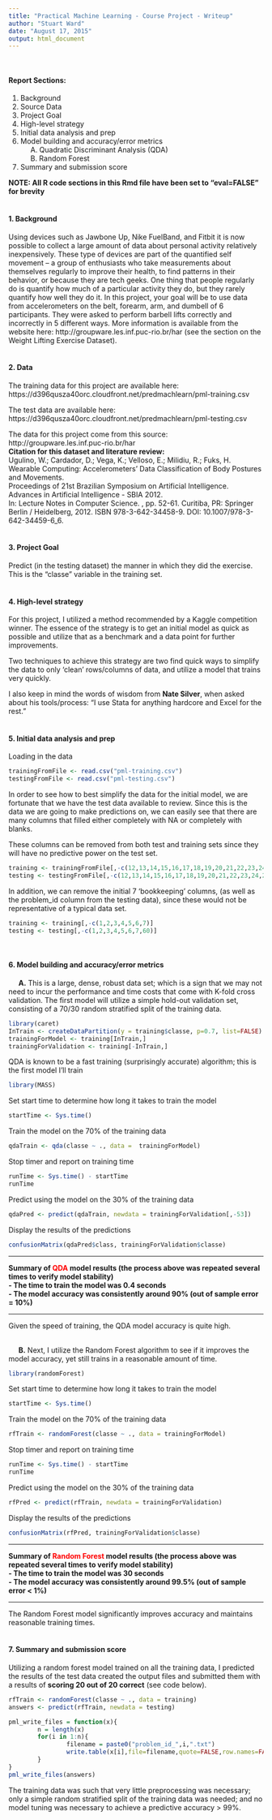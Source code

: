 ```yaml
---
title: "Practical Machine Learning - Course Project - Writeup"
author: "Stuart Ward"
date: "August 17, 2015"
output: html_document
---
```

<br />

#### **Report Sections:**  
1. Background
2. Source Data
3. Project Goal
4. High-level strategy
5. Initial data analysis and prep
6. Model building and accuracy/error metrics  
&nbsp;&nbsp;&nbsp;&nbsp;&nbsp;A. Quadratic Discriminant Analysis (QDA)  
&nbsp;&nbsp;&nbsp;&nbsp;&nbsp;B. Random Forest
7. Summary and submission score  
  
**NOTE: All R code sections in this Rmd file have been set to "eval=FALSE" for brevity**  
<br>

#### **1. Background**

Using devices such as Jawbone Up, Nike FuelBand, and Fitbit it is now possible to collect a large amount of data about personal activity relatively inexpensively. These type of devices are part of the quantified self movement – a group of enthusiasts who take measurements about themselves regularly to improve their health, to find patterns in their behavior, or because they are tech geeks. One thing that people regularly do is quantify how much of a particular activity they do, but they rarely quantify how well they do it. In this project, your goal will be to use data from accelerometers on the belt, forearm, arm, and dumbell of 6 participants. They were asked to perform barbell lifts correctly and incorrectly in 5 different ways. More information is available from the website here: http://groupware.les.inf.puc-rio.br/har (see the section on the Weight Lifting Exercise Dataset).  
<br>

#### **2. Data**

The training data for this project are available here: https://d396qusza40orc.cloudfront.net/predmachlearn/pml-training.csv

The test data are available here: https://d396qusza40orc.cloudfront.net/predmachlearn/pml-testing.csv

The data for this project come from this source: http://groupware.les.inf.puc-rio.br/har  
**Citation for this dataset and literature review:**  
Ugulino, W.; Cardador, D.; Vega, K.; Velloso, E.; Milidiu, R.; Fuks, H.  
Wearable Computing: Accelerometers' Data Classification of Body Postures and Movements.  
Proceedings of 21st Brazilian Symposium on Artificial Intelligence.  
Advances in Artificial Intelligence - SBIA 2012.  
In: Lecture Notes in Computer Science. , pp. 52-61. Curitiba, PR: Springer Berlin / Heidelberg, 2012. ISBN 978-3-642-34458-9. DOI: 10.1007/978-3-642-34459-6_6.  
<br>

#### **3. Project Goal**

Predict (in the testing dataset) the manner in which they did the exercise. This is the "classe" variable in the training set.  
<br>  

#### **4. High-level strategy**

For this project, I utilized a method recommended by a Kaggle competition winner. The essence of the strategy is to get an initial model as quick as possible and utilize that as a benchmark and a data point for further improvements.  

Two techniques to achieve this strategy are two find quick ways to simplify the data to only 'clean' rows/columns of data, and utilize a model that trains very quickly.  

I also keep in mind the words of wisdom from **Nate Silver**, when asked about his tools/process: "I use Stata for anything hardcore and Excel for the rest."  
<br>  

#### **5. Initial data analysis and prep**

Loading in the data
```r
trainingFromFile <- read.csv("pml-training.csv")
testingFromFile <- read.csv("pml-testing.csv")
```

In order to see how to best simplify the data for the initial model, we are fortunate that we have the test data available to review.
Since this is the data we are going to make predictions on, we can easily see that there are many columns that filled either completely with NA or completely with blanks.  

These columns can be removed from both test and training sets since they will have no predictive power on the test set.

```r
training <- trainingFromFile[,-c(12,13,14,15,16,17,18,19,20,21,22,23,24,25,26,27,28,29,30,31,32,33,34,35,36,50,51,52,53,54,55,56,57,58,59,69,70,71,72,73,74,75,76,77,78,79,80,81,82,83,87,88,89,90,91,92,93,94,95,96,97,98,99,100,101,103,104,105,106,107,108,109,110,111,112,125,126,127,128,129,130,131,132,133,134,135,136,137,138,139,141,142,143,144,145,146,147,148,149,150)]
testing <- testingFromFile[,-c(12,13,14,15,16,17,18,19,20,21,22,23,24,25,26,27,28,29,30,31,32,33,34,35,36,50,51,52,53,54,55,56,57,58,59,69,70,71,72,73,74,75,76,77,78,79,80,81,82,83,87,88,89,90,91,92,93,94,95,96,97,98,99,100,101,103,104,105,106,107,108,109,110,111,112,125,126,127,128,129,130,131,132,133,134,135,136,137,138,139,141,142,143,144,145,146,147,148,149,150)]
```

In addition, we can remove the initial 7 'bookkeeping' columns, (as well as the problem_id column from the testing data), since these would not be representative of a typical data set.

```r
training <- training[,-c(1,2,3,4,5,6,7)]
testing <- testing[,-c(1,2,3,4,5,6,7,60)]
```
<br>  

#### **6. Model building and accuracy/error metrics**

&nbsp;&nbsp;&nbsp;&nbsp;&nbsp;**A.** This is a large, dense, robust data set; which is a sign that we may not need to incur the performance and time costs that come with K-fold cross validation.
The first model will utilize a simple hold-out validation set, consisting of a 70/30 random stratified split of the training data.

```r
library(caret)
InTrain <- createDataPartition(y = training$classe, p=0.7, list=FALSE)
trainingForModel <- training[InTrain,]
trainingForValidation <- training[-InTrain,]
```

QDA is known to be a fast training (surprisingly accurate) algorithm; this is the first model I'll train
```r
library(MASS)
```

Set start time to determine how long it takes to train the model
```r
startTime <- Sys.time()
```

Train the model on the 70% of the training data
```r
qdaTrain <- qda(classe ~ ., data =  trainingForModel)
```

Stop timer and report on training time
```r
runTime <- Sys.time() - startTime
runTime
```

Predict using the model on the 30% of the training data
```r
qdaPred <- predict(qdaTrain, newdata = trainingForValidation[,-53])
```

Display the results of the predictions
```r
confusionMatrix(qdaPred$class, trainingForValidation$classe)
```

***

**Summary of <span style="color:red">QDA</span> model results (the process above was repeated several times to verify model stability)**   
**- The time to train the model was 0.4 seconds**  
**- The model accuracy was consistently around 90% (out of sample error = 10%)**

***

Given the speed of training, the QDA model accuracy is quite high.  
<br>  

&nbsp;&nbsp;&nbsp;&nbsp;&nbsp;**B.** Next, I utilize the Random Forest algorithm to see if it improves the model accuracy, yet still trains in a reasonable amount of time.
```r
library(randomForest)
```

Set start time to determine how long it takes to train the model
```r
startTime <- Sys.time()
```

Train the model on the 70% of the training data
```r
rfTrain <- randomForest(classe ~ ., data = trainingForModel)
```

Stop timer and report on training time
```r
runTime <- Sys.time() - startTime
runTime
```

Predict using the model on the 30% of the training data
```r
rfPred <- predict(rfTrain, newdata = trainingForValidation)
```

Display the results of the predictions
```r
confusionMatrix(rfPred, trainingForValidation$classe)
```

***

**Summary of <span style="color:red">Random Forest</span> model results (the process above was repeated several times to verify model stability)**  
**- The time to train the model was 30 seconds**  
**- The model accuracy was consistently around 99.5% (out of sample error < 1%)**

***


The Random Forest model significantly improves accuracy and maintains reasonable training times.  
<br>  

#### **7. Summary and submission score**

Utilizing a random forest model trained on all the training data, I predicted the results of the test data
created the output files and submitted them with a results of **scoring 20 out of 20 correct** (see code below).

```r
rfTrain <- randomForest(classe ~ ., data = training)
answers <- predict(rfTrain, newdata = testing)

pml_write_files = function(x){
        n = length(x)
        for(i in 1:n){
                filename = paste0("problem_id_",i,".txt")
                write.table(x[i],file=filename,quote=FALSE,row.names=FALSE,col.names=FALSE)
        }
}
pml_write_files(answers)
```


The training data was such that very little preprocessing was necessary; 
only a simple random stratified split of the training data was needed; 
and no model tuning was necessary to achieve a predictive accuracy > 99%.
<br><br>  
